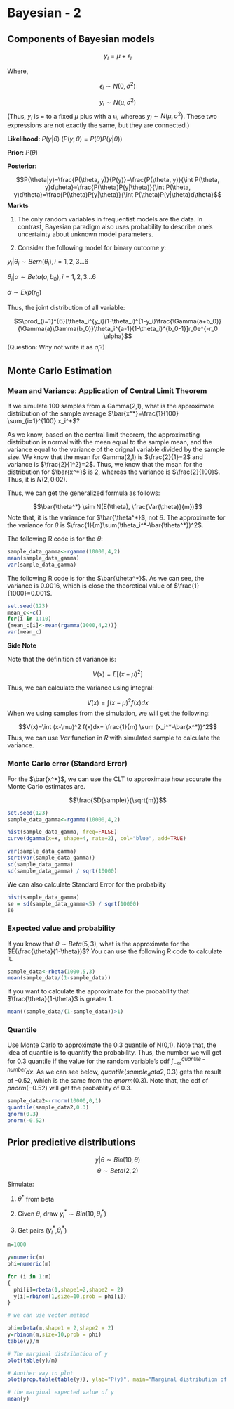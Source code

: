 # Bayesian - 2

## Components of Bayesian models

$$y_i=\mu+\epsilon_i$$

Where,

$$\epsilon_i \sim N(0, \sigma^2)$$

$$y_i \sim N(\mu, \sigma^2)$$
(Thus, $y_i$ is $=$ to a fixed $\mu$ plus with a $\epsilon_i$, whereas $y_i \sim N(\mu, \sigma^2)$. These two expressions are not exactly the same, but they are connected.)


__Likelihood:__ $P(y|\theta)$   ($P(y,\theta)=P(\theta)P(y|\theta)$)


__Prior:__ $P(\theta)$


__Posterior:__ 

$$P(\theta|y)=\frac{P(\theta, y)}{P(y)}=\frac{P(\theta, y)}{\int P(\theta, y)d\theta}=\frac{P(\theta)P(y|\theta)}{\int P(\theta, y)d\theta}=\frac{P(\theta)P(y|\theta)}{\int P(\theta)P(y|\theta)d\theta}$$
__Markts__

(1) The only random variables in frequentist models are the data. In contrast, Bayesian paradigm also uses probability to describe one's uncertainty about unknown model parameters.


(2) Consider the following model for binary outcome $y$:

$y_i|\theta_i \sim Bern (\theta_i), i=1,2,3...6$

$\theta_i |\alpha \sim Beta(a, b_0), i=1,2,3...6$

$\alpha \sim Exp(r_0)$

Thus, the joint distribution of all variable:

$$\prod_{i=1}^{6}[\theta_i^{y_i}(1-\theta_i)^{1-y_i}\frac{\Gamma(a+b_0)}{\Gamma(a)\Gamma(b_0)}\theta_i^{a-1}(1-\theta_i)^{b_0-1}]r_0e^{-r_0 \alpha}$$
(Question: Why not write it as $a_i$?)


## Monte Carlo Estimation

### Mean and Variance: Application of Central Limit Theorem

If we simulate 100 samples from a Gamma(2,1), what is the approximate distribution of the sample average $\bar{x^*}=\frac{1}{100} \sum_{i=1}^{100} x_i^*$?


As we know, based on the central limit theorem, the approximating distribution is normal with the mean equal to the sample mean, and the variance equal to the variance of the orignal variable divided by the sample size. We know that the mean for Gamma(2,1) is $\frac{2}{1}=2$ and variance is $\frac{2}{1^2}=2$. Thus, we know that the mean for the distribution for $\bar{x^*}$ is 2, whereas the variance is $\frac{2}{100}$. Thus, it is $N(2,0.02)$.

Thus, we can get the generalized formula as follows:

$$\bar{\theta^*} \sim N(E(\theta), \frac{Var(\theta)}{m})$$
Note that, it is the variance for $\bar{\theta^*}$, not $\theta$. The approximate for the variance for $\theta$ is $\frac{1}{m}\sum(\theta_i^*-\bar{\theta^*})^2$.


The following R code is for the $\theta$: 
```R
sample_data_gamma<-rgamma(10000,4,2)
mean(sample_data_gamma)
var(sample_data_gamma)
```

The following R code is for the $\bar{\theta^*}$. As we can see, the variance is 0.0016, which is close the theoretical value of $\frac{1}{1000}=0.001$. 
```R
set.seed(123)
mean_c<-c()
for(i in 1:10)
{mean_c[i]<-mean(rgamma(1000,4,2))}
var(mean_c)
```

__Side Note__

Note that the definition of variance is:

$$V(x)=E[(x-\mu)^2]$$

Thus, we can calculate the variance using integral:

$$V(x)=\int (x-\mu)^2 f(x)dx$$
When we using samples from the simulation, we will get the following:

$$V(x)=\int (x-\mu)^2 f(x)dx= \frac{1}{m} \sum (x_i^*-\bar{x^*})^2$$
Thus, we can use $Var$ function in $R$ with simulated sample to calculate the variance. 

### Monte Carlo error (Standard Error)

For the $\bar{x^*}$, we can use the CLT to approximate how accurate the Monte Carlo estimates are. 

$$\frac{SD(sample)}{\sqrt{m}}$$

```R
set.seed(123)
sample_data_gamma<-rgamma(10000,4,2)

hist(sample_data_gamma, freq=FALSE)
curve(dgamma(x=x, shape=4, rate=2), col="blue", add=TRUE)

var(sample_data_gamma)
sqrt(var(sample_data_gamma))
sd(sample_data_gamma) 
sd(sample_data_gamma) / sqrt(10000)
```

We can also calculate Standard Error for the probablity

```R
hist(sample_data_gamma)
se = sd(sample_data_gamma<5) / sqrt(10000)
se
```

### Expected value and probability

If you know that $\theta \sim Beta(5,3)$, what is the approximate for the $E(\frac{\theta}{1-\theta})$? You can use the following R code to calculate it.

```R
sample_data<-rbeta(1000,5,3)
mean(sample_data/(1-sample_data))
```

If you want to calculate the approximate for the probability that $\frac{\theta}{1-\theta}$ is greater 1.

```R
mean((sample_data/(1-sample_data))>1)
```

### Quantile

Use Monte Carlo to approximate the 0.3 quantile of N(0,1). Note that, the idea of quantile is to quantify the probability. Thus, the number we will get for 0.3 quantile if the value for the random variable's cdf $\int_{-\infty}^{quantile-number}dx$. As we can see below, $quantile(sample_data2,0.3)$ gets the result of -0.52, which is the same from the $qnorm(0.3)$. Note that, the cdf of $pnorm(-0.52)$ will get the probablity of $0.3$.

```R
sample_data2<-rnorm(10000,0,1)
quantile(sample_data2,0.3)
qnorm(0.3)
pnorm(-0.52)
```


##  Prior predictive distributions

$$y|\theta \sim Bin(10, \theta)$$
$$\theta \sim Beta(2,2)$$

Simulate:

(1) $\theta^*$ from beta

(2) Given $\theta$, draw $y_i^* \sim Bin(10, \theta_i^*)$

(3) Get pairs ($y_i^*$,$\theta_i^*$)

```R
m=1000

y=numeric(m)
phi=numeric(m)

for (i in 1:m)
{
  phi[i]=rbeta(1,shape1=2,shape2 = 2)
  y[i]=rbinom(1,size=10,prob = phi[i])
}

# we can use vector method

phi=rbeta(m,shape1 = 2,shape2 = 2)
y=rbinom(m,size=10,prob = phi)
table(y)/m

# The marginal distribution of y
plot(table(y)/m)

# Another way to plot 
plot(prop.table(table(y)), ylab="P(y)", main="Marginal distribution of y")

# the marginal expected value of y
mean(y)

```
